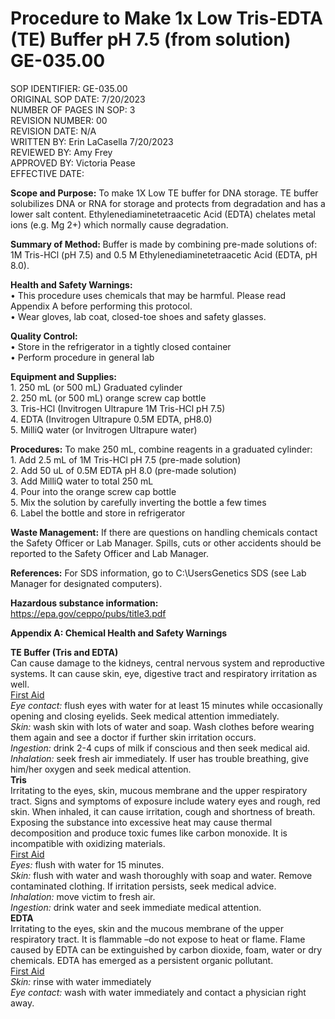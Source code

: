 
# Procedure to Make 1x Low Tris-EDTA (TE) Buffer pH 7.5 (from solution) GE-035.00 {.unnumbered}
SOP IDENTIFIER:	GE-035.00\
ORIGINAL SOP DATE:	7/20/2023\
NUMBER OF PAGES IN SOP:	3\
REVISION NUMBER:	00\
REVISION DATE:	N/A\
WRITTEN BY:	Erin LaCasella	7/20/2023\
REVIEWED BY:	Amy Frey	\
APPROVED BY:	Victoria Pease \
EFFECTIVE DATE:	\
 
**Scope and Purpose:**
To make 1X Low TE buffer for DNA storage. TE buffer solubilizes DNA or RNA for storage and protects from degradation and has a lower salt content. Ethylenediaminetetraacetic Acid (EDTA) chelates metal ions (e.g. Mg 2+) which normally cause degradation.

**Summary of Method: **
Buffer is made by combining pre-made solutions of: 1M Tris-HCl (pH 7.5) and 0.5 M Ethylenediaminetetraacetic Acid (EDTA, pH 8.0).

**Health and Safety Warnings:**\
•	This procedure uses chemicals that may be harmful.  Please read Appendix A before performing this protocol.\
•	Wear gloves, lab coat, closed-toe shoes and safety glasses.\

**Quality Control:**\
•	Store in the refrigerator in a tightly closed container\
•	Perform procedure in general lab\

**Equipment and Supplies:**\
1.	250 mL (or 500 mL) Graduated cylinder\
2.	250 mL (or 500 mL) orange screw cap bottle\
3.	Tris-HCl (Invitrogen Ultrapure 1M Tris-HCl pH 7.5)\
4.	EDTA (Invitrogen Ultrapure 0.5M EDTA, pH8.0)\
5.	MilliQ water (or Invitrogen Ultrapure water)\

**Procedures:**
To make 250 mL, combine reagents in a graduated cylinder:\
1.	Add 2.5 mL of 1M Tris-HCl pH 7.5 (pre-made solution)\
      2.   Add 50 uL of 0.5M EDTA pH 8.0 (pre-made solution)\
3.	Add MilliQ water to total 250 mL \
4.	Pour into the orange screw cap bottle\
5.	Mix the solution by carefully inverting the bottle a few times\
6.	Label the bottle and store in refrigerator\

**Waste Management:**
If there are questions on handling chemicals contact the Safety Officer or Lab Manager. Spills, cuts or other accidents should be reported to the Safety Officer and Lab Manager.

**References:**
For SDS information, go to C:\\Users\ljuser\Desktop\MMTD Genetics SDS (see Lab Manager for designated computers).

**Hazardous substance information: **\
<https://epa.gov/ceppo/pubs/title3.pdf>
 
**Appendix A: Chemical Health and Safety Warnings**

**TE Buffer (Tris and EDTA)**\
Can cause damage to the kidneys, central nervous system and reproductive systems.  It can cause skin, eye, digestive tract and respiratory irritation as well. \
[First Aid]{.underline} \
*Eye contact:* flush eyes with water for at least 15 minutes while occasionally opening and closing eyelids.  Seek medical attention immediately. \
*Skin:* wash skin with lots of water and soap.  Wash clothes before wearing them again and see a doctor if further skin irritation occurs.\
*Ingestion:* drink 2-4 cups of milk if conscious and then seek medical aid.\
*Inhalation:* seek fresh air immediately.  If user has trouble breathing, give him/her oxygen and seek medical attention.\
**Tris**\
Irritating to the eyes, skin, mucous membrane and the upper respiratory tract.  Signs and symptoms of exposure include watery eyes and rough, red skin. When inhaled, it can cause irritation, cough and shortness of breath.  Exposing the substance into excessive heat may cause thermal decomposition and produce toxic fumes like carbon monoxide. It is incompatible with oxidizing materials. \
[First Aid]{.underline}\
*Eyes:* flush with water for 15 minutes.\
*Skin:* flush with water and wash thoroughly with soap and water.  Remove contaminated clothing. If irritation persists, seek medical advice.\
*Inhalation:* move victim to fresh air.\
*Ingestion:* drink water and seek immediate medical attention.\
**EDTA**\
Irritating to the eyes, skin and the mucous membrane of the upper respiratory tract.  It is flammable –do not expose to heat or flame.  Flame caused by EDTA can be extinguished by carbon dioxide, foam, water or dry chemicals. EDTA has emerged as a persistent organic pollutant.\
[First Aid]{.underline}\
*Skin:* rinse with water immediately\
*Eye contact:* wash with water immediately and contact a physician right away.\

